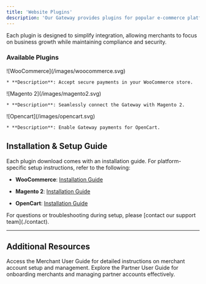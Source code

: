 ```yaml
---
title: 'Website Plugins'
description: 'Our Gateway provides plugins for popular e-commerce platforms, making it simple to integrate secure and seamless payment processing into your online store. With these plugins, you can quickly connect your Gateway account to platforms like WooCommerce, Magento 2, and OpenCart, enabling a smooth checkout experience for your customers without extensive development work.'
---
```


Each plugin is designed to simplify integration, allowing merchants to focus on business growth while maintaining compliance and security.

### **Available Plugins**

<CardGroup>
  <Card title="WooCommerce" href="./plugins-woocommerce">
    ![WooCommerce](/images/woocommerce.svg)

    * **Description**: Accept secure payments in your WooCommerce store.
  </Card>

  <Card title="Magento 2" href="./plugins-magento">
    ![Magento 2](/images/magento2.svg)

    * **Description**: Seamlessly connect the Gateway with Magento 2.
  </Card>

  <Card title="OpenCart" href="./plugins-opencart">
    ![Opencart](/images/opencart.svg)

    * **Description**: Enable Gateway payments for OpenCart.
  </Card>
</CardGroup>

## **Installation & Setup Guide**

Each plugin download comes with an installation guide. For platform-specific setup instructions, refer to the following:

* **WooCommerce**: [Installation Guide](./plugins-woocommerce)

* **Magento 2**: [Installation Guide](./plugins-magento)

* **OpenCart**: [Installation Guide](./plugins-opencart)

<Note>
  For questions or troubleshooting during setup, please [contact our support team](./contact).
</Note>

***

## **Additional Resources**

<CardGroup>
  <Card title="Merchant User Guide" icon="store" href="./merchantguide">
    Access the Merchant User Guide for detailed instructions on merchant account setup and management.
  </Card>

  <Card title="Partner User Guide" icon="user-group" href="./partnerguide">
    Explore the Partner User Guide for onboarding merchants and managing partner accounts effectively.
  </Card>
</CardGroup>